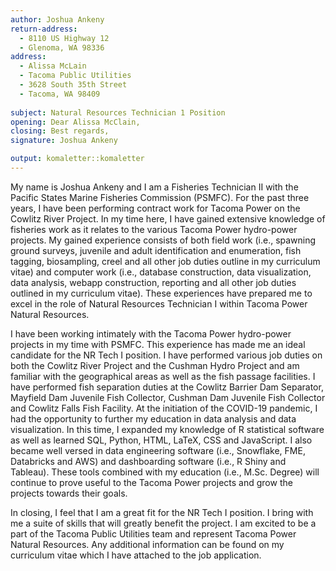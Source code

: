 ```yaml
---
author: Joshua Ankeny
return-address: 
  - 8110 US Highway 12
  - Glenoma, WA 98336
address:
  - Alissa McLain
  - Tacoma Public Utilities
  - 3628 South 35th Street
  - Tacoma, WA 98409
  
subject: Natural Resources Technician 1 Position
opening: Dear Alissa McClain,
closing: Best regards,
signature: Joshua Ankeny

output: komaletter::komaletter
---
```


My name is Joshua Ankeny and I am a Fisheries Technician II with the Pacific States Marine Fisheries Commission (PSMFC). For the past three years, I have been performing contract work for Tacoma Power on the Cowlitz River Project. In my time here, I have gained extensive knowledge of fisheries work as it relates to the various Tacoma Power hydro-power projects. My gained experience consists of both field work (i.e., spawning ground surveys, juvenile and adult identification and enumeration, fish tagging, biosampling, creel and all other job duties outline in my curriculum vitae) and computer work (i.e., database construction, data visualization, data analysis, webapp construction, reporting and all other job duties outlined in my curriculum vitae). These experiences have prepared me to excel in the role of Natural Resources Technician I within Tacoma Power Natural Resources.

I have been working intimately with the Tacoma Power hydro-power projects in my time with PSMFC. This experience has made me an ideal candidate for the NR Tech I position. I have performed various job duties on both the Cowlitz River Project and the Cushman Hydro Project and am familiar with the geographical areas as well as the fish passage facilities. I have performed fish separation duties at the Cowlitz Barrier Dam Separator, Mayfield Dam Juvenile Fish Collector, Cushman Dam Juvenile Fish Collector and Cowlitz Falls Fish Facility. At the initiation of the COVID-19 pandemic, I had the opportunity to further my education in data analysis and data visualization. In this time, I expanded my knowledge of R statistical software as well as learned SQL, Python, HTML, LaTeX, CSS and JavaScript. I also became well versed in data engineering software (i.e., Snowflake, FME, Databricks and AWS) and dashboarding software (i.e., R Shiny and Tableau). These tools combined with my education (i.e., M.Sc. Degree) will continue to prove useful to the Tacoma Power projects and grow the projects towards their goals.

In closing, I feel that I am a great fit for the NR Tech I position. I bring with me a suite of skills that will greatly benefit the project. I am excited to be a part of the Tacoma Public Utilities team and represent Tacoma Power Natural Resources. Any additional information can be found on my curriculum vitae which I have attached to the job application.
